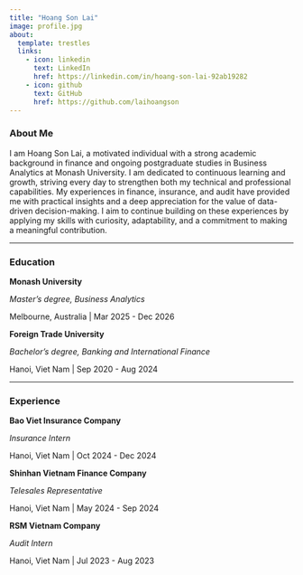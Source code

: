 ```yaml
---
title: "Hoang Son Lai"
image: profile.jpg
about:
  template: trestles
  links:
    - icon: linkedin
      text: LinkedIn
      href: https://linkedin.com/in/hoang-son-lai-92ab19282
    - icon: github
      text: GitHub
      href: https://github.com/laihoangson
---
```


### About Me

I am Hoang Son Lai, a motivated individual with a strong academic background in finance and ongoing postgraduate studies in Business Analytics at Monash University. I am dedicated to continuous learning and growth, striving every day to strengthen both my technical and professional capabilities. My experiences in finance, insurance, and audit have provided me with practical insights and a deep appreciation for the value of data-driven decision-making. I aim to continue building on these experiences by applying my skills with curiosity, adaptability, and a commitment to making a meaningful contribution.

---

### Education

**Monash University**  

*Master's degree, Business Analytics*

Melbourne, Australia | Mar 2025 - Dec 2026

**Foreign Trade University**  

*Bachelor's degree, Banking and International Finance*

Hanoi, Viet Nam | Sep 2020 - Aug 2024

---

### Experience

**Bao Viet Insurance Company**  

*Insurance Intern*

Hanoi, Viet Nam | Oct 2024 - Dec 2024

**Shinhan Vietnam Finance Company**

*Telesales Representative*

Hanoi, Viet Nam | May 2024 - Sep 2024

**RSM Vietnam Company**  

*Audit Intern*

Hanoi, Viet Nam | Jul 2023 - Aug 2023

```{=html}
<style>
  /* BƯỚC 1: Tô màu nền xanh cho CẢ HAI CỘT một cách riêng biệt */
  .quarto-about-trestles .about-left,
  .quarto-about-trestles .about-contents {
    background-color: #eaf2ff !important; /* Nền xanh nhạt */
  }
  
  /* BƯỚC 2: Tạo hiệu ứng thẻ thống nhất bằng cách bo góc khối cha */
  .quarto-about-trestles .about-entity {
    border-radius: 25px !important;
    overflow: hidden; /* Cắt các góc nhọn của 2 cột con bên trong */
    padding: 0 !important;
    box-shadow: 0 4px 12px rgba(0,0,0,.08) !important;
  }
  
  /* BƯỚC 3: Thêm lại đệm cho 2 cột con bên trong */
  .quarto-about-trestles .about-left > .about-image,
  .quarto-about-trestles .about-left > .about-name,
  .quarto-about-trestles .about-left > .about-links,
  .quarto-about-trestles .about-contents {
      padding: 2.5rem !important;
  }

  /* BƯỚC 4: Biến ảnh đại diện thành hình tròn */
  .quarto-about-trestles .about-image img {
    border-radius: 50% !important;
    width: 220px !important;
    height: 220px !important;
    object-fit: cover !important;
    border: 6px solid white !important;
    box-shadow: 0 4px 12px rgba(0,0,0,.1) !important;
  }

  /* BƯỚC 5: Đổi màu tất cả các tiêu đề sang màu xanh */
  .quarto-about-trestles .about-name,
  .quarto-about-trestles .about-contents h3,
  .quarto-about-trestles .about-contents h2 {
    color: #0056b3 !important;
  }
</style>
```
